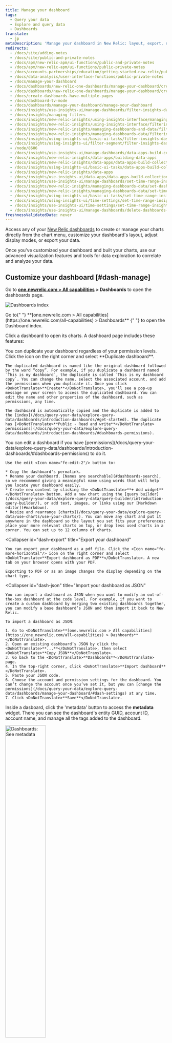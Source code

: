 ```yaml
---
title: Manage your dashboard
tags:
  - Query your data
  - Explore and query data
  - Dashboards
translate:
  - jp
metaDescription: 'Manage your dashboard in New Relic: layout, export, night mode, create/edit/delete widgets.'
redirects:
  - /docs/site/adding-notes
  - /docs/site/public-and-private-notes
  - /docs/apm/new-relic-apm/ui-functions/public-and-private-notes
  - /docs/apm/new-relic-apm/ui-functions/public-private-notes
  - /docs/accounts-partnerships/education/getting-started-new-relic/public-private-notes
  - /docs/data-analysis/user-interface-functions/public-private-notes
  - /docs/manage-your-dashboard
  - /docs/dashboards/new-relic-one-dashboards/manage-your-dashboard/create-dashboards-multiple-pages
  - /docs/dashboards/new-relic-one-dashboards/manage-your-dashboard/create-dashboards-have-multiple-pages
  - /docs/create-dashboards-have-multiple-pages
  - /docs/dashboard-tv-mode
  - /docs/dashboards/manage-your-dashboard/manage-your-dashboard
  - /docs/insights/use-insights-ui/manage-dashboards/filter-insights-dashboards/
  - /docs/insights/managing-filters
  - /docs/insights/new-relic-insights/using-insights-interface/managing-filters
  - /docs/insights/new-relic-insights/using-insights-interface/filtering-dashboards
  - /docs/insights/new-relic-insights/managing-dashboards-and-data/filtering-dashboards
  - /docs/insights/new-relic-insights/managing-dashboards-data/filtering-dashboards
  - /docs/insights/using-insights-ui/basic-ui-tasks/filter-insights-dashboards
  - /docs/insights/using-insights-ui/filter-segment/filter-insights-dashboards
  - /node/8606  
  - /docs/insights/use-insights-ui/manage-dashboards/data-apps-build-collections-linked-dashboards/
  - /docs/insights/new-relic-insights/data-apps/building-data-apps
  - /docs/insights/new-relic-insights/data-apps/data-apps-build-collections-linked-dashboards
  - /docs/insights/using-insights-ui/basic-ui-tasks/data-apps-build-collections-linked-dashboards
  - /docs/insights/new-relic-insights/data-apps
  - /docs/insights/use-insights-ui/data-apps/data-apps-build-collections-linked-dashboards 
  - /docs/insights/use-insights-ui/manage-dashboards/set-time-range-insights-dashboards-charts/
  - /docs/insights/new-relic-insights/managing-dashboards-data/set-dashboardwidget-time-range
  - /docs/insights/new-relic-insights/managing-dashboards-data/set-time-range-insights-dashboards-widgets
  - /docs/insights/using-insights-ui/basic-ui-tasks/set-time-range-insights-dashboards-widgets
  - /docs/insights/using-insights-ui/time-settings/set-time-range-insights-dashboards-widgets
  - /docs/insights/use-insights-ui/time-settings/set-time-range-insights-dashboards-charts 
  - /docs/insights/use-insights-ui/manage-dashboards/delete-dashboards-charts/    
freshnessValidatedDate: never
---
```













Access any of your [New Relic dashboards](/docs/dashboards/new-relic-one-dashboards/get-started/introduction-new-relic-one-dashboards) to create or manage your charts directly from the chart menu, customize your dashboard's layout, adjust display modes, or export your data.

Once you've customized your dashboard and built your charts, use our advanced visualization features and tools for data exploration to correlate and analyze your data.

## Customize your dashboard [#dash-manage]

Go to <DoNotTranslate>**[one.newrelic.com > All capabilities](https://one.newrelic.com/all-capabilities) > Dashboards**</DoNotTranslate> to open the dashboards page.

<img
  title="Dashboards index"
  alt="Dashboards index"
  src={dashboardsDashboardIndex}
/>

<figcaption>
  Go to{" "}
  <DoNotTranslate>
    **[one.newrelic.com > All
    capabilities](https://one.newrelic.com/all-capabilities) > Dashboards**
  </DoNotTranslate>{" "}
  to open the Dashboard index.
</figcaption>

Click a dashboard to open its charts. A dashboard page includes these features:

<CollapserGroup>
<Collapser
    id="dash-clone"
    title="Duplicate your dashboard"
  >
    You can duplicate your dashboard regardless of your permission levels. Click the <Icon name="fe-more-horizontal"/> icon on the right corner and select <DoNotTranslate>**Duplicate dashboard**</DoNotTranslate>.

    The duplicated dashboard is named like the original dashboard followed by the word “copy”. For example, if you duplicate a dashboard named `This is my dashboard`, the duplicate is called `This is my dashboard copy`. You can change the name, select the associated account, and add the permissions when you duplicate it. Once you click <DoNotTranslate>**Create**</DoNotTranslate>, you'll see a pop-up message on your screen to access the duplicated dashboard. You can edit the name and other properties of the dashboard, such as permissions, any time.

    The dashboard is automatically copied and the duplicate is added to the [index](/docs/query-your-data/explore-query-data/dashboards/introduction-dashboards/#get-started). The duplicate has [<DoNotTranslate>**Public - Read and write**</DoNotTranslate> permissions](/docs/query-your-data/explore-query-data/dashboards/introduction-dashboards/#dashboards-permissions).

  </Collapser>
<Collapser
    id="dash-edit"
    title="Edit your dashboard"
  >
    You can edit a dashboard if you have [permissions](/docs/query-your-data/explore-query-data/dashboards/introduction-dashboards/#dashboards-permissions) to do it.

    Use the edit <Icon name="fe-edit-2"/> button to:

    * Copy the dashboard's permalink.
    * Rename your dashboard. [Names are searchable](#dashboards-search), so we recommend giving a meaningful name using words that will help you locate your dashboard easily.
    * Create new content by clicking the <DoNotTranslate>**+ Add widget**</DoNotTranslate> button. Add a new chart using the [query builder](/docs/query-your-data/explore-query-data/query-builder/introduction-query-builder/), or add text, images, or links using our [Markdown editor](#markdown).
    * Resize and rearrange [charts](/docs/query-your-data/explore-query-data/use-charts/use-your-charts/). You can move any chart and put it anywhere in the dashboard so the layout you set fits your preferences: place your more relevant charts on top, or drop less used charts in a corner. You can set up to 12 columns of charts.

  </Collapser>

  <Collapser
    id="dash-export"
    title="Export your dashboard"
  >
    You can export your dashboard as a pdf file. Click the <Icon name="fe-more-horizontal"/> icon on the right corner and select <DoNotTranslate>**Export dashboard as PDF**</DoNotTranslate>. A new tab on your browser opens with your PDF.

    Exporting to PDF or as an image changes the display depending on the chart type.

  </Collapser>

<Collapser
    id="dash-json"
    title="Import your dashboard as JSON"
  >
    You can import a dashboard as JSON when you want to modify an out-of-the-box dashboard at the code level. For example, if you want to create a custom dashboard by merging two existing dashboards together, you can modify a base dashboard’s JSON and then import it back to New Relic.

    To import a dashboard as JSON:

    1. Go to <DoNotTranslate>**[one.newrelic.com > All capabilities](https://one.newrelic.com/all-capabilities) > Dashboards**</DoNotTranslate>.
    2. Open an existing dashboard’s JSON by click the <DoNotTranslate>**...**</DoNotTranslate>, then select <DoNotTranslate>**Copy JSON**</DoNotTranslate>.
    3. Go back to the <DoNotTranslate>**Dashboards**</DoNotTranslate> page.
    4. In the top-right corner, click <DoNotTranslate>**Import dashboard**</DoNotTranslate>.
    5. Paste your JSON code.
    6. Choose the account and permission settings for the dashboard. You can’t change the account once you’ve set it, but you can [change the permissions](/docs/query-your-data/explore-query-data/dashboards/manage-your-dashboard/#dash-settings) at any time.
    7. Click <DoNotTranslate>**Save**</DoNotTranslate>.

  </Collapser>
  <Collapser
    id="dashboards-metadata"
    title="See metadata"
  >

Inside a dasboard, click the 'metadata' button to access the <DoNotTranslate>**metadata**</DoNotTranslate> widget. There you can see the dashboard's entity GUID, account ID, account name, and manage all the tags added to the dashboard.

<img
  width="50%;"
  title="Dashboards: See metadata"
  alt="Dashboards: See metadata"
  src={dashboardsDashboardMetadata}
/>

From the dashboard index, there is the [<DoNotTranslate>**See metadata & tags**</DoNotTranslate>](/docs/query-your-data/explore-query-data/dashboards/introduction-dashboards/#dashboards-metadata) option to see the metadata of a dashboard.

  </Collapser>

  <Collapser
    id="dashboards-tags"
    title="See tags"
  >

Inside a dasboard, click the 'tags' button to access the <DoNotTranslate>**tags**</DoNotTranslate> widget. There you can see the dashboard's account ID, account name, email of the person who created it, permissions, and the ID of the trusted account.

<img
  width="50%;"
  title="Dashboards: See tags"
  alt="Dashboards: See tags"
  src={dashboardsDashboardTags}
/>

From the dashboard index, there is the [<DoNotTranslate>**See metadata & tags**</DoNotTranslate>](/docs/query-your-data/explore-query-data/dashboards/introduction-dashboards/#dashboards-metadata) option to see the tags of a dashboard.

  </Collapser>

<Collapser
    id="dash-settings"
    title="Settings menu"
  >
  Click the <Icon name="fe-more-horizontal"/> icon on the right corner and select <DoNotTranslate>**Settings**</DoNotTranslate>.
  
  <img
      width="40%;"
      title="Dashboards: Settings menu"
      alt="Dashboards: Settings menu"
      src={dashboardsSettingsMenu}
    />
  
  This option allows you:

      * To change the name of the dashboard. [Names are searchable](/docs/query-your-data/explore-query-data/dashboards/introduction-dashboards/#dashboards-search), so we recommend giving it a meaningful name that will help you locate your dashboard easily.
      * To modify the [dashboard's permissions](/docs/query-your-data/explore-query-data/dashboards/introduction-dashboards/#dashboards-permissions).

At the settings menu you can also see when the dashboard was created and the account it belongs to. These values can't be modified.

    <img
      width="30%;"
      title="Dashboards: Settings options"
      alt="Dashboards: Settings options"
      src={dashboardsSettingsOptions}
    />

  </Collapser>
  <Collapser
    id="template-variables"
    title="Template variables"
  >
    You can use template variables to dynamically filter your dashboards. Template variables give you and your dashboard users greater control over adjusting what your dashboards show. See [Template variables](/docs/query-your-data/explore-query-data/dashboards/dashboard-template-variables).
  </Collapser>

  <Collapser
    id="dash-visual-tv"
    title="TV mode"
  >
  You can enable a full-screen TV mode that optimizes the dashboard for display on a television screen.

There're two ways to turn on TV mode:

      * When viewing a dashboard, select the <Icon name="fe-monitor"/> icon at the top right.

      * Add this parameter to a dashboard page URL: `&tv-mode`

To configure TV mode, from a dashboard, click the <Icon name="fe-more-horizontal"/> icon on the right corner and select <DoNotTranslate>**Settings**</DoNotTranslate>. Under the TV mode section, there're these options:

      * <DoNotTranslate>**Display the name of the dashboard**</DoNotTranslate>. Turning off the dashboard name gives the dashboard charts more space on the screen.

      * <DoNotTranslate>**Show time picker**</DoNotTranslate>. Use this option to change the [time range](#dash-time-picker) of the data on display.

      * <DoNotTranslate>**Cycle to the next page every 20 seconds**</DoNotTranslate>. If the dashboard includes [several pages](#add-pages), you'll see this option.

These options are available if you've the permission in the dashboard.

    <img
      width="30%;"
      title="Dashboards: configure TV mode"
      alt="Dashboards: configure TV mode"
      src={dashboardsSettingsTVMode}
    />

  </Collapser>
</CollapserGroup>

<Callout variant="tip">
  You can use the [search](/docs/new-relic-one-core-ui-components) feature at
  any time to search data across [New
  Relic](/docs/new-relic-one/use-new-relic-one/get-started/introduction-new-relic-one).
</Callout>

## Manage dashboards via API [#api]

For how to create and manage dashboards via API, see [NerdGraph: Configure dashboards](/docs/apis/nerdgraph/examples/nerdgraph-dashboards).

## Add new content to your dashboard [#dash-create-chart]

Here's a few ways to add new content to your dashboard:

- Click the edit <Icon name="fe-edit-2"/> button at the top right corner, then create new content by clicking the <DoNotTranslate>**Add widget**</DoNotTranslate> button.
- From [metrics and events](/docs/query-your-data/explore-query-data/data-explorer/introduction-data-explorer) and [query builder](/docs/introduction-chart-builder).
- Use the <DoNotTranslate>**+ Add widget**</DoNotTranslate> button (accessible from the main dashboard page or in the edit mode) to access the [query builder](/docs/chart-builder/use-chart-builder/get-started/introduction-chart-builder), or to add content (such as text, links, or images) using our [Markdown editor](#dash-create-chart).
- [Copy an existing chart](#dash-manage-charts) from any dashboard.

If you experience issues adding new content, [check our error messages](/docs/query-your-data/explore-query-data/dashboards/dashboards-charts-import-export-data/#chart-error-messages).

### Add custom content using the Markdown editor [#markdown]

Add context and flair to your dashboard with custom content using our Markdown editor. With this feature, you can add formatted text, checklists, images, code snippets, and more. This makes it easy to explain shared dashboards, add useful hyperlinks, create task lists, and create any other rich content you need.

The Markdown editor contains a <DoNotTranslate>**Markdown**</DoNotTranslate> pane, where you enter your content, and a <DoNotTranslate>**Preview**</DoNotTranslate> pane, where you can view it. For more information about Markdown syntax options, see the [GitHub's Markdown guide](https://docs.github.com/en/get-started/writing-on-github/getting-started-with-writing-and-formatting-on-github/basic-writing-and-formatting-syntax).

You can also edit existing content by clicking the ellipses <Icon name="fe-more-horizontal"/>
icon on any Markdown widget and selecting <DoNotTranslate>**Edit**</DoNotTranslate>.

Learn more about what you can do with the Markdown widget in the short video below (approx. 3:11 minutes):

<Video id="_dLwy7xskBk" type="youtube" />

## Organize your dashboards with pages [#add-pages]

You can use multiple pages to organize your dashboard data in different views. When you add more pages to that dashboard, you can access these pages using the tabs at the top of the dashboard UI.

<img
  title="Dashboard with multiple pages"
  alt="Dashboard with multiple pages"
  src={dashboardsMultiPageDashboard}
/>

<figcaption>
  <DoNotTranslate>
    **[one.newrelic.com > All
    capabilities](https://one.newrelic.com/all-capabilities) > Dashboards**
  </DoNotTranslate>: This is an example of a dashboard with multiple pages, represented by the
  tabs at the top of the dashboard. You can add pages to dashboards, copy
  existing pages, and drag and drop the page tabs to new positions.
</figcaption>

You can use this feature to group together related dashboard views. This is valuable when you're aggregating a lot of data and charts related to a specific project, team, or subject.

For example, a mobile app team might build a dashboard focused on app performance by country. The first dashboard page might be an overview of performance across all countries, with other pages focused on specific countries.

There's other features to connect dashboards:

- [Create widgets containing Markdown text](#markdown) to add direct links to specific UI pages or dashboards.
- Use [facet filtering](/docs/dashboards/new-relic-one-dashboards/manage-your-dashboard/filter-new-relic-one-dashboards-facets) to create links that automatically link to and filter other dashboards.
- Use the dashboard search to find similarly named dashboards. To take advantage of this, you can add team- or project-specific words/phrases to dashboard names.

### Add and edit pages to a dashboard [#add-pages-edit]

To add or edit a page in a dashboard:

1. From a new or existing dashboard, enter edit mode by selecting the <Icon name="fe-edit-2"/> icon. Depending on the permissions of the dashboard, you'll see this icon or not.
2. Add a new page:
   - Select <DoNotTranslate>**Add a page**</DoNotTranslate> to add a blank page.
   - Clone an existing page by clicking the dropdown next to a page name, and selecting <DoNotTranslate>**Duplicate Page**</DoNotTranslate>.
3. While in edit mode, you can add widgets to the new page, drag and drop page tabs to new locations, and do other [dashboard editing tasks](#dash-manage-charts).
4. When you finish, select <DoNotTranslate>**Done editing**</DoNotTranslate>.

## Manage your charts and Markdown content [#dash-manage-charts]

From any Markdown element, access the menu on the upper right corner to edit or delete it. From any chart, access the chart action menu on the upper right corner to:

- Expand your chart to full screen.
- [Share your chart](#dash-export) as an image or with a link.
- For table charts only, export as a `.csv` file. You can import this file into other apps like Microsoft Excel or Google Sheets to do further analysis.
- View the query.
- Copy the chart to any dashboard.
- Open the [NRQL console](/docs/query-your-data/explore-query-data/query-builder/nrql-console/) to see or edit the query associated to the chart.
- Duplicate the chart.
- Delete the chart.

<img
  width="50%;"
  title="Chart action menu on the Dashboard page"
  alt="Chart action menu on the Dashboard page"
  src={dashboardsChartActionMenu}
/>

<Callout variant="important">
  You can't edit the query of a chart if you have{" "}
  <DoNotTranslate>**Read only**</DoNotTranslate> permissions to the dashboard.
</Callout>

Learn more about [how to use your charts](/docs/query-your-data/explore-query-data/use-charts/use-your-charts).

## Filter and refine your charts [#dash-search]

You can narrow down the information on display using the filtering function, which is a visual representation of query conditions:

- Use the <DoNotTranslate>**filter bar**</DoNotTranslate> to select the values or attributes you want to see, and remove the rest of the elements from the charts.
- Open the <DoNotTranslate>**advanced filter bar**</DoNotTranslate> to access the boolean operators (such as `=`, `!=`, `CONTAINS`, `EXCLUDES`, etc.) and add compound and complex conditions for filtering data.

After applying a filter, your dashboard will only show the data associated to the elements you selected. A small counter indicates the number of filters applied at a time.

To return to the default view, click on the small cross by the filter to remove it.

## Filter using the chart legend [#filter-legend]

Click on a legend in any chart with legends to see that series only, and remove the rest of series from the chart. This helps you isolate the data you want to analyze.

To do the opposite, use CMD (in a Mac) or CTRL (in Windows): This will remove the selected series, and keep the rest.

## Filter dashboards using facets [#filter-facets]

If a chart's NRQL query contains a `FACET` clause, you can use the faceted attributes to filter the current dashboard or another related dashboard. For more details, see [Filter by facets](/docs/dashboards/new-relic-one-dashboards/manage-your-dashboard/filter-new-relic-one-dashboards-facets).

## Use the time picker to adjust time settings [#dash-time-picker]

By default, each chart in the dashboard show data for the time period specified when they were created in the [query builder](/docs/introduction-chart-builder). However, you can use the [time picker](/docs/new-relic-solutions/get-started/glossary/#time-picker) to change the time range of the data on display and set the same range for all charts. This is particularly useful while troubleshooting incidents, if you need to narrow down your data to observe what happened in a specific time period.

<img
  width="50%;"
  title="Time picker on the Dashboard page"
  alt="Time picker on the Dashboard page"
  src={dashboardsTimePicker}
/>

The refresh rate depends on the duration of the time window you are viewing. For more information and examples, see [Chart refresh intervals](/docs/insights/use-insights-ui/manage-dashboards/insights-chart-refresh-intervals).

To change the time range:

- Select one of the available options from the dropdown menu (ranging from last `5 minutes` to last `6 months`).
- Customize the time range with specific start and end timestamps using the custom menu.

If you don't want to change the time range of a chart when using the time picker:

1. Click the <Icon name="fe-more-horizontal"/> icon and select <DoNotTranslate>**Edit**</DoNotTranslate>.
2. Open the <DoNotTranslate>**Dashboard Options**</DoNotTranslate> menu in the customizations UI.
3. Set the <DoNotTranslate>**Ignore time picker**</DoNotTranslate> toggle to on or off depending on your need.

## Export your data [#export-share]

You can export your dashboard and chart data with either of the following options:

- Export any dashboard as a PDF file clicking the <Icon name="fe-more-horizontal"/> icon on the right corner and select <DoNotTranslate>**Export dashboard as PDF**</DoNotTranslate>.
- Share your charts either as a PNG image or as a link: Click the <Icon name="fe-more-horizontal"/> icon on the right corner of the chart and select the <DoNotTranslate>**Get as image**</DoNotTranslate>.

Exporting to PDF or as an image has certain limitations depending on the chart type.

## Share your data [#data-share]

You may be used to any user in your organization having the ability to create live chart URLs by using the <DoNotTranslate>**Get chart link**</DoNotTranslate> option in supported visualizations. Now, to prevent potential data exposures, administrators will have control over who can and can't create live chart URLs. This permission is now controlled by both the <DoNotTranslate>**Live Chart URL (self)**</DoNotTranslate> and <DoNotTranslate>**Live Chart URL (all)**</DoNotTranslate> capability, explained below. Using these, you can assign permissions to accounts to enable individual users to create shareable URLS.

In order to minimize disruption, customers who want to enable this functionality can create custom roles and assign them to their users prior to April 30, 2024. After April 30, 2024, this function will be generally available, and these capabilities will activate.

**Note:** The ability to create “Live chart URLs” will be removed from <DoNotTranslate>HIPAA</DoNotTranslate> and <DoNotTranslate>Fedramp</DoNotTranslate> accounts.

### <DoNotTranslate>Live Chart Url (self)</DoNotTranslate>

Use this capability to limit the scope of the user actions to the live URLs that they create:
View: The user can see the live chart URLs they have created.
Modify: The user can create a live chart URL.
Delete: The user can delete any live chart URL they have created.

### <DoNotTranslate>Live Chart Url (all)</DoNotTranslate>

Use this capability to increase the scope of the user actions to live URLs that have been created by any user in the account:
View: The user can see all live chart URLs created by any user in the account.
Delete: The user can delete any live chart URL created by any user in the account.

The new capabilities will also apply to the related APIs documented [here](/docs/apis/nerdgraph/examples/manage-live-chart-urls-via-api).

## Recover deleted dashboard [#deleted]

If you delete your dashboard, you can quickly restore it with NerdGraph. To learn how, read the [Support forum post](https://discuss.newrelic.com/t/relic-solution-using-nerdgraph-to-recover-a-deleted-dashboard/142855), or watch this short video (2:14 minutes).

<Video id="W_HblVC4mqU" type="youtube" />

## Key visual tools [#key-visual-tools]

Dashboards offer intuitive visualization features and tools for advanced data exploration and fast troubleshooting.

<CollapserGroup>
  <Collapser
    id="key-visual-coloring"
    title="Consistent chart coloring"
  >
    So that you can quickly see and correlate your data, facets that you apply to more than one chart in a dashboard have a consistent facet color across all the charts.
  </Collapser>

{" "}
<Collapser id="key-visual-needle" title="Correlated needle">
  When you mouse over one chart, the correlated needle overlays across all
  charts or data points in the dashboard at the same time. The tooltip provides
  the relevant data points from the selected facet, such as maximum and minimum
  values in a line chart. It also highlights the selected attribute in a pie
  chart.
</Collapser>

  <Collapser
    id="key-visual-scrubber"
    title="Data scrubber"
  >
    The chart scrubber helps you select a data point or facet in a chart when the chart is too crowded and facets are too close to each other.

    Mouse along the needle to smoothly select the adjacent facets and view their associated data points. You can also lighten a heavily populated chart by unselecting one or more of the attributes that appear in the UI.

  </Collapser>

  <Collapser
    id="key-visual-zoom"
    title="Brush to zoom"
  >
    Drag to select a time segment on any chart and you automatically zoom to that time period on all the charts in the dashboard.

    The time picker reflects the new period on display in the dashboard. You can return to the default or any other time settings at any time.

  </Collapser>

  <Collapser
    id="key-visual-zoom"
    title="Custom visualizations"
  >
    You can also make custom visualizations for your dashboards. These enable you to include information from any data source. To learn more about working with custom visualizations, see [Build a custom visualization for dashboards](https://developer.newrelic.com/build-apps/build-visualization) and [Add custom visualizations to your dashboards](/docs/query-your-data/explore-query-data/dashboards/add-custom-visualizations-your-dashboards).
  </Collapser>
</CollapserGroup>
